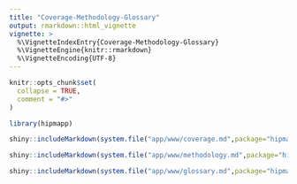 ```yaml
---
title: "Coverage-Methodology-Glossary"
output: rmarkdown::html_vignette
vignette: >
  %\VignetteIndexEntry{Coverage-Methodology-Glossary}
  %\VignetteEngine{knitr::rmarkdown}
  %\VignetteEncoding{UTF-8}
---
```


```r
knitr::opts_chunk$set(
  collapse = TRUE,
  comment = "#>"
)
```

```r
library(hipmapp)
```

```r
shiny::includeMarkdown(system.file("app/www/coverage.md",package="hipmapp"))
```

```r
shiny::includeMarkdown(system.file("app/www/methodology.md",package="hipmapp"))
```

```r
shiny::includeMarkdown(system.file("app/www/glossary.md",package="hipmapp"))
```